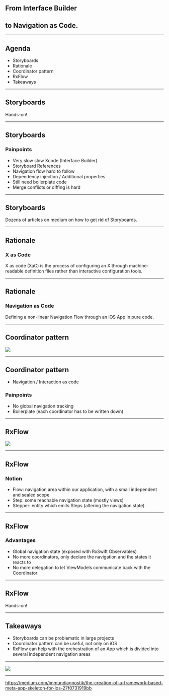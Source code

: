 
<Head>
  <title>Navigation as Code</title>
</Head>

## From Interface Builder
## to Navigation as Code.

---

## Agenda
* Storyboards
* Rationale
* Coordinator pattern
* RxFlow
* Takeaways

---

## Storyboards

Hands-on!

---

## Storyboards
### Painpoints
* Very slow slow Xcode (Interface Builder)
* Storyboard References
* Navigation flow hard to follow
* Dependency injection / Additional properties
* Still need boilerplate code
* Merge conflicts or diffing is hard

---

## Storyboards

Dozens of articles on medium on how to get rid of Storyboards.

---

## Rationale
### X as Code

X as code (XaC) is the process of configuring an X through machine-readable definition files rather than interactive configuration tools.

---

## Rationale
### Navigation as Code

Defining a non-linear Navigation Flow through an iOS App in pure code.

---

## Coordinator pattern

![](coordinator.png)

---

## Coordinator pattern
* Navigation / Interaction as code

### Painpoints
* No global navigation tracking
* Boilerplate (each coordinator has to be written down)

---

## RxFlow

![](rxflow.png)

---

## RxFlow
### Notion
* Flow: navigation area within our application, with a small independent and sealed scope
* Step: some reachable navigation state (mostly views)
* Stepper: entity which emits Steps (altering the navigation state)

---

## RxFlow
### Advantages
* Global navigation state (exposed with RxSwift Observables)
* No more coordinators, only declare the navigation and the states it reacts to
* No more delegation to let ViewModels communicate back with the Coordinator

---

## RxFlow

Hands-on!

---

## Takeaways

* Storyboards can be problematic in large projects
* Coordinator pattern can be useful, not only on iOS
* RxFlow can help with the orchestration of an App which is divided into several independent navigation areas

---

![](cheers.jpg)

---

<https://medium.com/immundiagnostik/the-creation-of-a-framework-based-meta-app-skeleton-for-ios-27f0731919bb>
